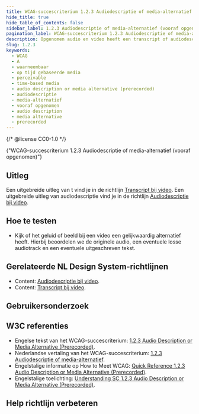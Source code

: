 ```yaml
---
title: WCAG-succescriterium 1.2.3 Audiodescriptie of media-alternatief (vooraf opgenomen)
hide_title: true
hide_table_of_contents: false
sidebar_label: 1.2.3 Audiodescriptie of media-alternatief (vooraf opgenomen)
pagination_label: WCAG-succescriterium 1.2.3 Audiodescriptie of media-alternatief (vooraf opgenomen)
description: Opgenomen audio en video heeft een transcript of audiodescriptie.
slug: 1.2.3
keywords:
  - WCAG
  - A
  - waarneembaar
  - op tijd gebaseerde media
  - perceivable
  - time-based media
  - audio description or media alternative (prerecorded)
  - audiodescriptie
  - media-alternatief
  - vooraf opgenomen
  - audio description
  - media alternative
  - prerecorded
---
```


{/* @license CC0-1.0 */}


<WcagHeadingGroup level={1} conformanceLevel="Niveau A">
  {"WCAG-succescriterium 1.2.3 Audiodescriptie of media-alternatief (vooraf opgenomen)"}
</WcagHeadingGroup>

## Uitleg

<Summary />

Een uitgebreide uitleg van t vind je in de richtlijn [Transcript bij video](/richtlijnen/content/video/transcript). Een uitgebreide uitleg van audiodescriptie vind je in de richtlijn [Audiodescriptie bij video](/richtlijnen/content/video/audiodescriptie).

## Hoe te testen

- Kijk of het geluid of beeld bij een video een gelijkwaardig alternatief heeft. Hierbij beoordelen we de originele audio, een eventuele losse audiotrack en een eventuele uitgeschreven tekst.

## Gerelateerde NL Design System-richtlijnen

- Content: [Audiodescriptie bij video](/richtlijnen/content/video/audiodescriptie).
- Content: [Transcript bij video](/richtlijnen/content/video/transcript).

## Gebruikersonderzoek

<CTAGebruikersonderzoek />

## W3C referenties

- Engelse tekst van het WCAG-succescriterium: [<span lang="en">1.2.3 Audio Description or Media Alternative (Prerecorded)</span>](https://www.w3.org/TR/WCAG22/#audio-description-or-media-alternative-prerecorded).
- Nederlandse vertaling van het WCAG-succescriterium: [1.2.3 Audiodescriptie of media-alternatief](https://www.w3.org/Translations/WCAG22-nl/#audiodescriptie-of-media-alternatief-vooraf-opgenomen).
- Engelstalige informatie op <span lang="en">How to Meet WCAG</span>: [<span lang="en">Quick Reference 1.2.3 Audio Description or Media Alternative (Prerecorded)</span>](https://www.w3.org/WAI/WCAG22/quickref/#audio-description-or-media-alternative-prerecorded).
- Engelstalige toelichting: [<span lang="en">Understanding SC 1.2.3 Audio Description or Media Alternative (Prerecorded)</span>](https://www.w3.org/WAI/WCAG22/Understanding/audio-description-or-media-alternative-prerecorded.html).

<SpotlightSection>
  <Markdown omitH1 headinglevel={3}>
    <Disclaimer />
  </Markdown>
</SpotlightSection>

## Help richtlijn verbeteren

<Markdown omitH1 headinglevel={3}>
  <WCAGFooterInfo />
</Markdown>
